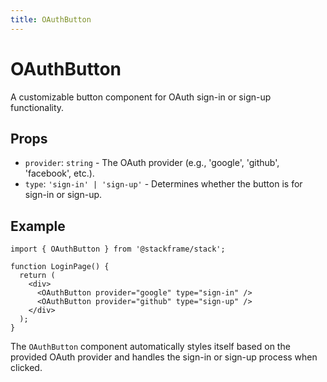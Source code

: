 ```yaml
---
title: OAuthButton
---
```


# OAuthButton

A customizable button component for OAuth sign-in or sign-up functionality.

## Props

- `provider`: `string` - The OAuth provider (e.g., 'google', 'github', 'facebook', etc.).
- `type`: `'sign-in' | 'sign-up'` - Determines whether the button is for sign-in or sign-up.

## Example

```tsx
import { OAuthButton } from '@stackframe/stack';

function LoginPage() {
  return (
    <div>
      <OAuthButton provider="google" type="sign-in" />
      <OAuthButton provider="github" type="sign-up" />
    </div>
  );
}
```

The `OAuthButton` component automatically styles itself based on the provided OAuth provider and handles the sign-in or sign-up process when clicked.